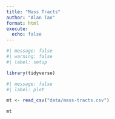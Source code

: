 ```yaml
---
title: "Mass Tracts"
author: "Alan Tao"
format: html
execute:
  echo: false
---
```


```r
#| message: false
#| warning: false
#| label: setup

library(tidyverse)
```

```r
#| message: false
#| label: plot

mt <- read_csv("data/mass-tracts.csv")

mt
```

